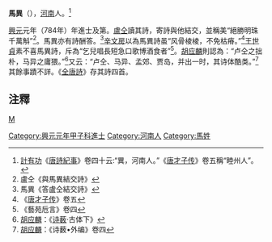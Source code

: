 '''馬異'''（{{bd|?||?|}}），[[河南|河南]]人。<ref>[[計有功|計有功]]《[[唐詩紀事|唐詩紀事]]》卷四十云:“異，河南人。”《[[唐才子传|唐才子传]]》卷五稱“睦州人”。</ref>

[[興元|興元]]元年（784年）年進士及第。[[盧仝|盧仝]]讀其詩，寄詩與他結交，並稱美“絕勝明珠千萬斛”<ref>盧仝《與馬異結交詩》</ref>。馬異亦有詩酬答。<ref>馬異《答盧仝結交詩》</ref>[[辛文房|辛文房]]以為馬異詩虽“风骨棱棱，不免枯瘠。”<ref>《[[唐才子传|唐才子传]]》卷五</ref>[[王世貞|王世貞]]素不喜馬異詩，斥為“乞兒唱長短急口歌博酒食者”<ref>《藝苑卮言》卷四</ref>。[[胡应麟|胡应麟]]則認為：“卢仝之拙朴，马异之庸猥。”<ref>[[胡应麟|胡应麟]]：《[[诗薮|诗薮]]·古体下》</ref>又云：“卢仝、马异、孟郊、贾岛，并出一时，其诗体酷类。”<ref>[[胡应麟|胡应麟]]：《诗薮•外编》卷四</ref>其餘事蹟不詳。《[[全唐詩|全唐詩]]》存其詩四首。

==注釋==
{{reflist}}
[[category:唐朝詩人|M]]
[[Category:興元元年甲子科進士|Category:興元元年甲子科進士]]
[[Category:河南人|Category:河南人]]
[[Category:馬姓|Category:馬姓]]